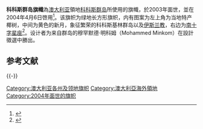 {{expand|time=2015-01-06T15:27:10+00:00}}

{{Infobox flag
|Name = 科科斯（基林）群島
|Article =
|Image = Flag of the Cocos (Keeling) Islands.svg
|Use = 110110
|Symbol =
|Proportion = 1:2
|Adoption = 2004年4月6日
|Design = 
|Designer = {{AUS}}穆罕默德·明科姆
}}

'''科科斯群岛旗幟'''為[[澳大利亚|澳大利亚]]領地[[科科斯群岛|科科斯群岛]]所使用的旗幟，於2003年面世，並在2004年4月6日啓用<ref>{{cite web|url = http://www.worldstatesmen.org/Cocos_Islands.html|title = Cocos (Keeling) Islands|accessdate = 2016-02-28|author =|date =|publisher = Worldstatesmen }}</ref>。该旗帜为绿地长方形旗帜，内有图案为左上角为当地特产椰树，中间为黄色的新月，象征繁荣的科科斯基林群岛以及[[伊斯兰教|伊斯兰教]]，右边为[[南十字星座|南十字星座]]<ref>{{cite web |url = http://www.sbs.com.au/news/dateline/story/cocos-malaise |title = The Cocos Malaise |accessdate = 2016-02-28|author =|date = 2012-08-07 |publisher = SBS }}</ref>。设计者为来自群岛的穆罕默德·明科姆（Mohammed Minkom）在設計徵選中勝出。

== 参考文献 ==
{{Reflist}}

{{-}}
{{亚洲题目|国旗}}

[[Category:澳大利亚各州及领地旗帜|Category:澳大利亚各州及领地旗帜]]
[[Category:澳大利亞海外領地|Category:澳大利亞海外領地]]
[[Category:2004年面世的旗帜|Category:2004年面世的旗帜]]

{{Australia-stub}}
{{Flag-stub}}